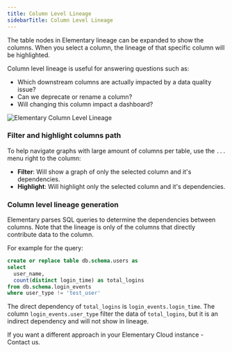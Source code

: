 ```yaml
---
title: Column Level Lineage
sidebarTitle: Column Level Lineage
---
```



<Snippet file="cloud/cloud-feature-tag.mdx" />
The table nodes in Elementary lineage can be expanded to show the columns. When you select a column, the lineage of that specific column will be highlighted.

Column level lineage is useful for answering questions such as:

- Which downstream columns are actually impacted by a data quality issue?
- Can we deprecate or rename a column?
- Will changing this column impact a dashboard?

<Frame>
    <img
        src="https://res.cloudinary.com/diuctyblm/image/upload/v1700474778/CLL-for-docs_bcsvcb.gif"
        alt="Elementary Column Level Lineage"
    />
</Frame>

### Filter and highlight columns path

To help navigate graphs with large amount of columns per table, use the `...` menu right to the column:
- **Filter**: Will show a graph of only the selected column and it's dependencies.
- **Highlight**: Will highlight only the selected column and it's dependencies.

### Column level lineage generation

Elementary parses SQL queries to determine the dependencies between columns.
Note that the lineage is only of the columns that directly contribute data to the column.

For example for the query:
```sql
create or replace table db.schema.users as 
select
  user_name,
  count(distinct login_time) as total_logins
from db.schema.login_events 
where user_type != 'test_user'
```

The direct dependency of `total_logins` is `login_events.login_time`.
The column `login_events.user_type` filter the data of `total_logins`, but it is an indirect dependency and will not show in lineage.

If you want a different approach in your Elementary Cloud instance - Contact us.